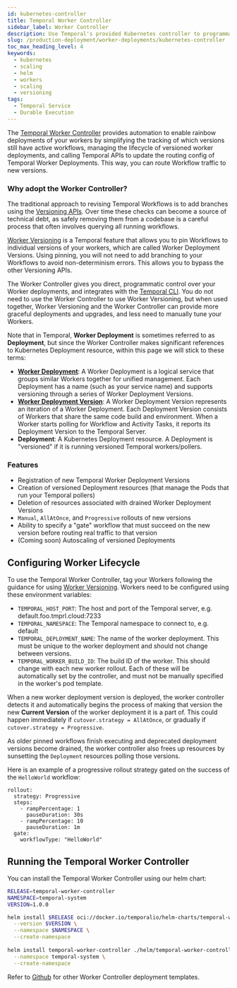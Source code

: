 ```yaml
---
id: kubernetes-controller
title: Temporal Worker Controller
sidebar_label: Worker Controller
description: Use Temporal's provided Kubernetes controller to programmatically scale your Worker deployments.
slug: /production-deployment/worker-deployments/kubernetes-controller
toc_max_heading_level: 4
keywords:
  - kubernetes
  - scaling
  - helm
  - workers
  - scaling
  - versioning
tags:
  - Temporal Service
  - Durable Execution
---
```


The [Temporal Worker Controller](https://github.com/temporalio/temporal-worker-controller) provides automation to enable rainbow deployments of your workers by simplifying the tracking of which versions still have active workflows, managing the lifecycle of versioned worker deployments, and calling Temporal APIs to update the routing config of Temporal Worker Deployments.
This way, you can route Workflow traffic to new versions.

### Why adopt the Worker Controller?

The traditional approach to revising Temporal Workflows is to add branches using the [Versioning APIs](/workflow-definition#workflow-versioning).
Over time these checks can become a source of technical debt, as safely removing them from a codebase is a careful process that often involves querying all running workflows.

[Worker Versioning](/production-deployment/worker-deployments/worker-versioning) is a Temporal feature that allows you to pin Workflows to individual versions of your workers, which are called Worker Deployment Versions.
Using pinning, you will not need to add branching to your Workflows to avoid non-determinism errors.
This allows you to bypass the other Versioning APIs.

The Worker Controller gives you direct, programmatic control over your Worker deployments, and integrates with the [Temporal CLI](/production-deployment/worker-deployments/worker-versioning#rolling-out-changes-with-the-cli).
You do not need to use the Worker Controller to use Worker Versioning, but when used together, Worker Versioning and the Worker Controller can provide more graceful deployments and upgrades, and less need to manually tune your Workers.

Note that in Temporal, **Worker Deployment** is sometimes referred to as **Deployment**, but since the Worker Controller makes significant references to Kubernetes Deployment resource, within this page we will stick to these terms:

- [**Worker Deployment**](/worker-versioning#deployments): A Worker Deployment is a logical service that groups similar Workers together for unified management. Each Deployment has a name (such as your service name) and supports versioning through a series of Worker Deployment Versions.
- [**Worker Deployment Version**](/worker-versioning#deployment-versions): A Worker Deployment Version represents an iteration of a Worker Deployment. Each Deployment Version consists of Workers that share the same code build and environment. When a Worker starts polling for Workflow and Activity Tasks, it reports its Deployment Version to the Temporal Server.
- **Deployment**: A Kubernetes Deployment resource. A Deployment is "versioned" if it is running versioned Temporal workers/pollers.

### Features

- Registration of new Temporal Worker Deployment Versions
- Creation of versioned Deployment resources (that manage the Pods that run your Temporal pollers)
- Deletion of resources associated with drained Worker Deployment Versions
- `Manual`, `AllAtOnce`, and `Progressive` rollouts of new versions
- Ability to specify a "gate" workflow that must succeed on the new version before routing real traffic to that version
- (Coming soon) Autoscaling of versioned Deployments

## Configuring Worker Lifecycle

To use the Temporal Worker Controller, tag your Workers following the guidance for using [Worker Versioning](/production-deployment/worker-deployments/worker-versioning). Workers need to be configured using these environment variables:

- `TEMPORAL_HOST_PORT`: The host and port of the Temporal server, e.g. default.foo.tmprl.cloud:7233
- `TEMPORAL_NAMESPACE`: The Temporal namespace to connect to, e.g. default
- `TEMPORAL_DEPLOYMENT_NAME`: The name of the worker deployment. This must be unique to the worker deployment and should not change between versions.
- `TEMPORAL_WORKER_BUILD_ID`: The build ID of the worker. This should change with each new worker rollout.
Each of these will be automatically set by the controller, and must not be manually specified in the worker's pod template.

When a new worker deployment version is deployed, the worker controller detects it and automatically begins the process of making that version the new **Current Version** of the worker deployment it is a part of.
This could happen immediately if `cutover.strategy = AllAtOnce`, or gradually if `cutover.strategy = Progressive`.

As older pinned workflows finish executing and deprecated deployment versions become drained, the worker controller also frees up resources by sunsetting the `Deployment` resources polling those versions.

Here is an example of a progressive rollout strategy gated on the success of the `HelloWorld` workflow:

```
rollout:
  strategy: Progressive
  steps:
    - rampPercentage: 1
      pauseDuration: 30s
    - rampPercentage: 10
      pauseDuration: 1m
  gate:
    workflowType: "HelloWorld"
```

## Running the Temporal Worker Controller

You can install the Temporal Worker Controller using our helm chart:

```bash
RELEASE=temporal-worker-controller
NAMESPACE=temporal-system
VERSION=1.0.0

helm install $RELEASE oci://docker.io/temporalio/helm-charts/temporal-worker-controller \
  --version $VERSION \
  --namespace $NAMESPACE \
  --create-namespace
  
helm install temporal-worker-controller ./helm/temporal-worker-controller \
  --namespace temporal-system \
  --create-namespace 
```

Refer to [Github](https://github.com/temporalio/temporal-worker-controller/tree/main/helm/temporal-worker-controller/templates) for other Worker Controller deployment templates.